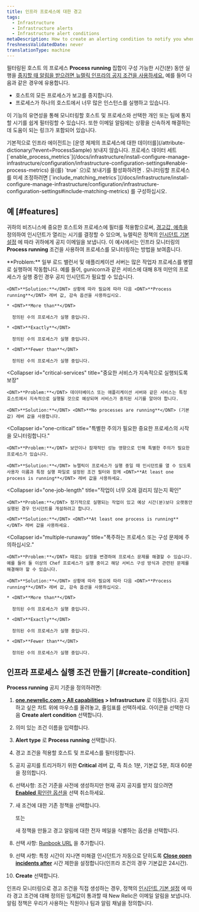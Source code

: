 ```yaml
---
title: 인프라 프로세스에 대한 경고
tags:
  - Infrastructure
  - Infrastructure alerts
  - Infrastructure alert conditions
metaDescription: How to create an alerting condition to notify you when processes have stopped reporting or are not running as expected.
freshnessValidatedDate: never
translationType: machine
---
```


필터링된 호스트 의 프로세스 <DNT>**Process running**</DNT> 집합이 구성 가능한 시간(분) 동안 실행을 [](/docs/infrastructure/new-relic-infrastructure/filter-group/filter-sets-organize-your-infrastructure-hosts)[중지할 때 알림을 받으려면 뉴렐릭 인프라의 공지 조건을 사용하세요.](/docs/infrastructure/new-relic-infrastructure/configuration/infrastructure-alerts-add-edit-or-view-host-alert-information) 예를 들어 다음과 같은 경우에 유용합니다.

* 호스트의 모든 프로세스가 보고를 중지합니다.
* 프로세스가 하나의 호스트에서 너무 많은 인스턴스를 실행하고 있습니다.

이 기능의 유연성을 통해 모니터링할 호스트 및 프로세스와 선택한 개인 또는 팀에 통지할 시기를 쉽게 필터링할 수 있습니다. 또한 이메일 알림에는 상황을 신속하게 해결하는 데 도움이 되는 링크가 포함되어 있습니다.

<Callout variant="important">
  기본적으로 인프라 에이전트는 [운영 체제의 프로세스에 대한 데이터를](/attribute-dictionary/?event=ProcessSample) 보내지 않습니다. 프로세스 데이터 세트 [`enable_process_metrics`](/docs/infrastructure/install-configure-manage-infrastructure/configuration/infrastructure-configuration-settings#enable-process-metrics) 을(를) `true` 으)로 보내기를 활성화하려면 . 모니터링할 프로세스를 미세 조정하려면 [`include_matching_metrics`](/docs/infrastructure/install-configure-manage-infrastructure/configuration/infrastructure-configuration-settings#include-matching-metrics) 를 구성하십시오.
</Callout>

## 예 [#features]

귀하의 비즈니스에 중요한 호스트와 프로세스에 필터를 적용함으로써, [경고값, 예측을](/docs/alerts/new-relic-alerts/getting-started/alerts-glossary#alert-threshold) 정의하여 인시던트가 열리는 시기를 결정할 수 있으며, 뉴렐릭은 정책의 [인시던트 기본 설정](/docs/alerts/new-relic-alerts/configuring-alert-policies/specify-when-new-relic-creates-incidents) 에 따라 귀하에게 공지 이메일을 보냅니다. 이 예시에서는 인프라 모니터링의 <DNT>**Process running**</DNT> 조건을 사용하여 프로세스를 모니터링하는 방법을 보여줍니다.

<CollapserGroup>
  <Collapser
    id="processes-load"
    title="로드를 충족하기에 충분한 프로세스가 실행 중인지 확인"
  >
    <DNT>**Problem:**</DNT> 일부 로드 밸런서 및 애플리케이션 서버는 많은 작업자 프로세스를 병렬로 실행하여 작동합니다. 예를 들어, gunicorn과 같은 서비스에 대해 8개 미만의 프로세스가 실행 중인 경우 공지 인시던트가 필요할 수 있습니다.

    <DNT>**Solution:**</DNT> 상황에 따라 필요에 따라 다음 <DNT>**Process running**</DNT> 레버 값, 감속 옵션을 사용하십시오.

    * <DNT>**More than**</DNT>

      정의된 수의 프로세스가 실행 중입니다.

    * <DNT>**Exactly**</DNT>

      정의된 수의 프로세스가 실행 중입니다.

    * <DNT>**Fewer than**</DNT>

      정의된 수의 프로세스가 실행 중입니다.
  </Collapser>

  <Collapser
    id="critical-services"
    title="중요한 서비스가 지속적으로 실행되도록 보장"
  >
    <DNT>**Problem:**</DNT> 데이터베이스 또는 애플리케이션 서버와 같은 서비스는 특정 호스트에서 지속적으로 실행될 것으로 예상되며 서비스가 중지된 시기를 알아야 합니다.

    <DNT>**Solution:**</DNT> <DNT>**No processes are running**</DNT> (기본값) 레버 값을 사용합니다.
  </Collapser>

  <Collapser
    id="one-critical"
    title="특별한 주의가 필요한 중요한 프로세스의 시작을 모니터링합니다."
  >
    <DNT>**Problem:**</DNT> 보안이나 잠재적인 성능 영향으로 인해 특별한 주의가 필요한 프로세스가 있습니다.

    <DNT>**Solution:**</DNT> 뉴렐릭이 프로세스가 실행 중일 때 인시던트를 열 수 있도록 사용자 이름과 특정 실행 파일로 설정된 조건 필터와 함께 <DNT>**At least one process is running**</DNT> 레버 값을 사용하세요.
  </Collapser>

  <Collapser
    id="one-job-length"
    title="작업이 너무 오래 걸리지 않는지 확인"
  >
    <DNT>**Problem:**</DNT> 정기적으로 실행되는 작업이 있고 예상 시간(분)보다 오랫동안 실행된 경우 인시던트를 개설하려고 합니다.

    <DNT>**Solution:**</DNT> <DNT>**At least one process is running**</DNT> 레버 값을 사용하세요.
  </Collapser>

  <Collapser
    id="multiple-runaway"
    title="폭주하는 프로세스 또는 구성 문제에 주의하십시오."
  >
    <DNT>**Problem:**</DNT> 때로는 설정을 변경하여 프로세스 문제를 해결할 수 있습니다. 예를 들어 둘 이상의 Chef 프로세스가 실행 중이고 해당 서비스 구성 방식과 관련된 문제를 해결해야 할 수 있습니다.

    <DNT>**Solution:**</DNT> 상황에 따라 필요에 따라 다음 <DNT>**Process running**</DNT> 레버 값, 감속 옵션을 사용하십시오.

    * <DNT>**More than**</DNT>

      정의된 수의 프로세스가 실행 중입니다.

    * <DNT>**Exactly**</DNT>

      정의된 수의 프로세스가 실행 중입니다.

    * <DNT>**Fewer than**</DNT>

      정의된 수의 프로세스가 실행 중입니다.
  </Collapser>
</CollapserGroup>

## 인프라 프로세스 실행 조건 만들기 [#create-condition]

<DNT>**Process running**</DNT> 공지 기준을 정의하려면:

1. <DNT>**[one.newrelic.com > All capabilities](https://one.newrelic.com/all-capabilities) > Infrastructure**</DNT> 로 이동합니다. 공지하고 싶은 차트 위에 마우스를 올려놓고, 줄임표를 선택하세요. <Icon name="fe-more-horizontal"/> 아이콘을 선택한 다음 <DNT>**Create alert condition**</DNT> 선택합니다.

2. 의미 있는 조건 이름을 입력합니다.

3. <DNT>**Alert type**</DNT> 로 <DNT>**Process running**</DNT> 선택합니다.

4. 경고 조건을 적용할 호스트 및 프로세스를 필터링합니다.

5. 공지 공지를 트리거하기 위한 <DNT>**Critical**</DNT> 레버 값, 즉 최소 1분, 기본값 5분, 최대 60분을 정의합니다.

6. 선택사항: 조건 기준을 사전에 생성하지만 현재 공지 공지를 받지 않으려면 [<DNT>**Enabled**</DNT> 확인란 옵션을](/docs/infrastructure/new-relic-infrastructure/configuration/infrastructure-alerts-add-edit-or-view-host-alert-information#enabled) 선택 취소하세요.

7. 새 조건에 대한 기존 정책을 선택합니다.

   또는

   새 정책을 만들고 경고 알림에 대한 전자 메일을 식별하는 옵션을 선택합니다.

8. 선택 사항: [Runbook URL](#runbook-url-infrastructure) 을 추가합니다.

9. 선택 사항: 특정 시간이 지나면 미해결 인시던트가 자동으로 닫히도록 [<DNT>**Close open incidents after**</DNT>](#incident-time-limit) 시간 제한을 설정합니다(인프라 조건의 경우 기본값은 24시간).

10. <DNT>**Create**</DNT> 선택합니다.

인프라 모니터링으로 경고 조건을 직접 생성하는 경우, 정책의 [인시던트 기본 설정](/docs/alerts/new-relic-alerts/configuring-alert-policies/specify-when-new-relic-creates-incidents) 에 따라 경고 조건에 대해 정의된 임계값이 통과할 때 New Relic은 이메일 알림을 보냅니다. 알림 정책은 우리가 사용하는 직원이나 팀과 알림 채널을 정의합니다.